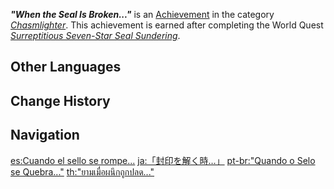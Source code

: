 {{Achievement Infobox
|id           = 80158
|order id     = 0158
|category     = Chasmlighter
|description  = Remove the obstacles to your entry into the mines.
|requirements = Complete ''[[Surreptitious Seven-Star Seal Sundering]]''.
|primogems    = 10
|tracking     = 
|topic        = 
|quest        = The Chasm Delvers
}}
'''''"When the Seal Is Broken..."''''' is an [[Achievement]] in the category ''[[Chasmlighter]]''. This achievement is earned after completing the World Quest ''[[Surreptitious Seven-Star Seal Sundering]]''.
<!--
==Trivia==

==Video Guides==
{{EVT
|video1   = 
|caption1 = 
}}
-->
==Other Languages==
{{Other Languages
|en      = "When the Seal Is Broken..."
|zhs     = 「揭开封印之时…」
|zhs_rm  = "Jiēkāi Fēngyìn zhī Shí..."
|zht     = 「揭開封印之時…」
|zht_rm  = "Jiēkāi Fēngyìn zhī Shí..."
|zh_tl   = "When the Seal Is Opened..."
|ja      = 「封印を解く時…」
|ja_rm   = "Fuuin wo Toku Toki..."
|ja_tl   = "When the Seal is Undone..."
|ko      = 「봉인 해제의 때…」
|ko_rm   = "Bong'in Haeje-ui Ttae..."
|ko_tl   = "Time to Break the Seal..."
|es      = Cuando el sello se rompe...
|es_tl   = When the Seal Is Broken...
|fr      = «&nbsp;Quand le sceau est brisé...&nbsp;»
|fr_tl   = "When the Seal Is Broken..."
|ru      = «Когда печать сломана...»
|ru_tl   = "When the Seal Is Broken..."
|th      = "ยามเมื่อผนึกถูกปลด..."
|th_rm   = "Yam Muea Phanuek Thuk Plot..."
|th_tl   = 
|vi      = "Thời Khắc Giải Phong Ấn..."
|vi_tl   = 
|de      = „Wenn das Siegel gebrochen ist&nbsp;...“
|de_tl   = "When the Seal Is Broken..."
|id      = "Walau aral rintangan setiap saat datang tuk menguji&nbsp;...."
|id_tl   = "Even When Obstacles Appear to Test..."
|pt      = "Quando o Selo se Quebra..."
|pt_tl   = 
|tr      = "Mühür Kırıldığında..."
|tr_tl   = "When the Seal Is Broken..."
|it      = Quando il sigillo è rotto...
|it_tl   = When the Seal Is Broken...
}}

==Change History==
{{Change History|2.6}}
<!--
==References==
{{Reflist}}
-->
==Navigation==
{{Achievement Navbox|Chasmlighter}}

[[es:Cuando el sello se rompe...]]
[[ja:「封印を解く時…」]]
[[pt-br:"Quando o Selo se Quebra..."]]
[[th:"ยามเมื่อผนึกถูกปลด..."]]